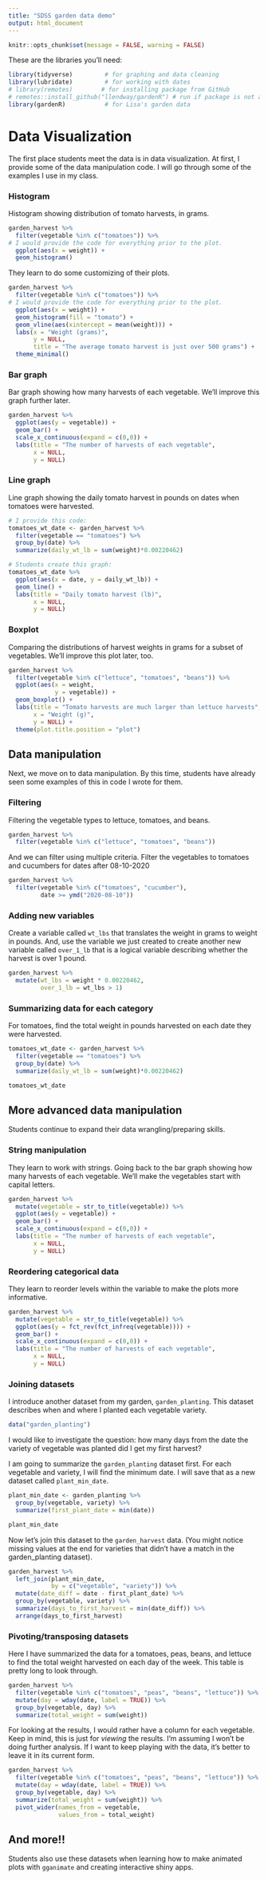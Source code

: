 ```yaml
---
title: "SDSS garden data demo"
output: html_document
---
```


```r
knitr::opts_chunk$set(message = FALSE, warning = FALSE)
```

These are the libraries you'll need:

```r
library(tidyverse)         # for graphing and data cleaning
library(lubridate)         # for working with dates
# library(remotes)        # for installing package from GitHub
# remotes::install_github("llendway/gardenR") # run if package is not already installed
library(gardenR)           # for Lisa's garden data
```


# Data Visualization

The first place students meet the data is in data visualization. At first, I provide some of the data manipulation code. I will go through some of the examples I use in my class.

### Histogram

Histogram showing distribution of tomato harvests, in grams.

```r
garden_harvest %>% 
  filter(vegetable %in% c("tomatoes")) %>% 
# I would provide the code for everything prior to the plot.
  ggplot(aes(x = weight)) +
  geom_histogram()
```

They learn to do some customizing of their plots.

```r
garden_harvest %>% 
  filter(vegetable %in% c("tomatoes")) %>% 
# I would provide the code for everything prior to the plot.
  ggplot(aes(x = weight)) +
  geom_histogram(fill = "tomato") +
  geom_vline(aes(xintercept = mean(weight))) +
  labs(x = "Weight (grams)",
       y = NULL,
       title = "The average tomato harvest is just over 500 grams") +
  theme_minimal()
```


### Bar graph

Bar graph showing how many harvests of each vegetable. We'll improve this graph further later.

```r
garden_harvest %>% 
  ggplot(aes(y = vegetable)) +
  geom_bar() +
  scale_x_continuous(expand = c(0,0)) +
  labs(title = "The number of harvests of each vegetable",
       x = NULL,
       y = NULL)
```


### Line graph

Line graph showing the daily tomato harvest in pounds on dates when tomatoes were harvested.

```r
# I provide this code:
tomatoes_wt_date <- garden_harvest %>% 
  filter(vegetable == "tomatoes") %>% 
  group_by(date) %>% 
  summarize(daily_wt_lb = sum(weight)*0.00220462)

# Students create this graph:
tomatoes_wt_date %>% 
  ggplot(aes(x = date, y = daily_wt_lb)) +
  geom_line() +
  labs(title = "Daily tomato harvest (lb)",
       x = NULL,
       y = NULL)
```


### Boxplot

Comparing the distributions of harvest weights in grams for a subset of vegetables. We'll improve this plot later, too.

```r
garden_harvest %>% 
  filter(vegetable %in% c("lettuce", "tomatoes", "beans")) %>% 
  ggplot(aes(x = weight,
             y = vegetable)) +
  geom_boxplot() +
  labs(title = "Tomato harvests are much larger than lettuce harvests",
       x = "Weight (g)",
       y = NULL) +
  theme(plot.title.position = "plot")
```

## Data manipulation

Next, we move on to data manipulation. By this time, students have already seen some examples of this in code I wrote for them.

### Filtering

Filtering the vegetable types to lettuce, tomatoes, and beans.

```r
garden_harvest %>% 
  filter(vegetable %in% c("lettuce", "tomatoes", "beans"))
```

And we can filter using multiple criteria. Filter the vegetables to tomatoes and cucumbers for dates after 08-10-2020

```r
garden_harvest %>% 
  filter(vegetable %in% c("tomatoes", "cucumber"),
         date >= ymd("2020-08-10"))
```

### Adding new variables

Create a variable called `wt_lbs` that translates the weight in grams to weight in pounds. And, use the variable we just created to create another new variable called `over_1_lb` that is a logical variable describing whether the harvest is over 1 pound.

```r
garden_harvest %>% 
  mutate(wt_lbs = weight * 0.00220462,
         over_1_lb = wt_lbs > 1)
```

### Summarizing data for each category

For tomatoes, find the total weight in pounds harvested on each date they were harvested.

```r
tomatoes_wt_date <- garden_harvest %>% 
  filter(vegetable == "tomatoes") %>% 
  group_by(date) %>% 
  summarize(daily_wt_lb = sum(weight)*0.00220462)

tomatoes_wt_date
```

## More advanced data manipulation

Students continue to expand their data wrangling/preparing skills.

### String manipulation

They learn to work with strings. Going back to the bar graph showing how many harvests of each vegetable. We'll make the vegetables start with capital letters.

```r
garden_harvest %>% 
  mutate(vegetable = str_to_title(vegetable)) %>% 
  ggplot(aes(y = vegetable)) +
  geom_bar() +
  scale_x_continuous(expand = c(0,0)) +
  labs(title = "The number of harvests of each vegetable",
       x = NULL,
       y = NULL)
```

### Reordering categorical data

They learn to reorder levels within the variable to make the plots more informative. 

```r
garden_harvest %>% 
  mutate(vegetable = str_to_title(vegetable)) %>% 
  ggplot(aes(y = fct_rev(fct_infreq(vegetable)))) +
  geom_bar() +
  scale_x_continuous(expand = c(0,0)) +
  labs(title = "The number of harvests of each vegetable",
       x = NULL,
       y = NULL)
```

### Joining datasets

I introduce another dataset from my garden, `garden_planting`. This dataset describes when and where I planted each vegetable variety. 

```r
data("garden_planting")
```

I would like to investigate the question: how many days from the date the variety of vegetable was planted did I get my first harvest?

I am going to summarize the `garden_planting` dataset first. For each vegetable and variety, I will find the minimum date. I will save that as a new dataset called `plant_min_date`.

```r
plant_min_date <- garden_planting %>% 
  group_by(vegetable, variety) %>% 
  summarize(first_plant_date = min(date))

plant_min_date
```

Now let's join this dataset to the `garden_harvest` data. (You might notice missing values at the end for varieties that didn't have a match in the garden_planting dataset).

```r
garden_harvest %>% 
  left_join(plant_min_date,
            by = c("vegetable", "variety")) %>% 
  mutate(date_diff = date - first_plant_date) %>% 
  group_by(vegetable, variety) %>% 
  summarize(days_to_first_harvest = min(date_diff)) %>% 
  arrange(days_to_first_harvest)
```

### Pivoting/transposing datasets

Here I have summarized the data for a tomatoes, peas, beans, and lettuce to find the total weight harvested on each day of the week. This table is pretty long to look through. 

```r
garden_harvest %>% 
  filter(vegetable %in% c("tomatoes", "peas", "beans", "lettuce")) %>% 
  mutate(day = wday(date, label = TRUE)) %>% 
  group_by(vegetable, day) %>% 
  summarize(total_weight = sum(weight))
```

For looking at the results, I would rather have a column for each vegetable. Keep in mind, this is just for *viewing* the results. I'm assuming I won't be doing further analysis. If I want to keep playing with the data, it's better to leave it in its current form.

```r
garden_harvest %>% 
  filter(vegetable %in% c("tomatoes", "peas", "beans", "lettuce")) %>% 
  mutate(day = wday(date, label = TRUE)) %>% 
  group_by(vegetable, day) %>% 
  summarize(total_weight = sum(weight)) %>% 
  pivot_wider(names_from = vegetable,
              values_from = total_weight)

```

## And more!!

Students also use these datasets when learning how to make animated plots with `gganimate` and creating interactive shiny apps.






